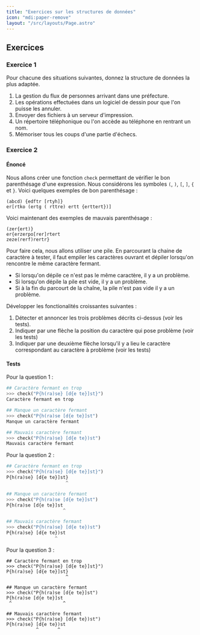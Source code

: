 ```yaml
---
title: "Exercices sur les structures de données"
icon: "mdi:paper-remove"
layout: "/src/layouts/Page.astro"
---
```


## Exercices

### Exercice 1

Pour chacune des situations suivantes, donnez la structure de données la plus
adaptée.

1. La gestion du flux de personnes arrivant dans une préfecture.  
2. Les opérations effectuées dans un logiciel de dessin pour que l'on
puisse les annuler.  
3. Envoyer des fichiers à un serveur d'impression.  
4. Un répertoire téléphonique ou l'on accède au téléphone en rentrant un
nom.  
5. Mémoriser tous les coups d'une partie d'échecs.  

### Exercice 2

#### Énoncé

Nous allons créer une fonction `check` permettant de vérifier le bon
parenthésage d'une expression. Nous considérons les symboles `(`, `)`, `[`, `]`, `{` et 
`}`. 
Voici quelques exemples de bon parenthésage :

```
(abcd) {edftr [rtyh]}
er[rtko (ertg ( rttre) ertt {erttert})]
```

Voici maintenant des exemples de mauvais parenthésage :

```
(zer{ert)}
er{erzerpo[rer]rtert
zeze(rerf)rertr}
```

Pour faire cela, nous allons utiliser une pile. En parcourant la chaine de
caractère à tester, il faut empiler les caractères ouvrant et dépiler
lorsqu'on rencontre le même caractère fermant.
- Si lorsqu'on dépile ce n'est pas le même caractère, il y a un problème.
- Si lorsqu'on dépile la pile est vide, il y a un problème.
- Si à la fin du parcourt de la chaîne, la pile n'est pas vide il y a un problème.

Développer les fonctionalités croissantes suivantes :
  1. Détecter et annoncer les trois problèmes décrits ci-dessus (voir les tests).
  2. Indiquer par une flèche la position du caractère qui pose problème (voir les tests)
  3. Indiquer par une deuxième flèche lorsqu'il y a lieu le caractère correspondant au caractère à problème (voir les tests)

#### Tests

Pour la question 1 :
```py
## Caractère fermant en trop
>>> check("P{h(ra)se} [d{e te}]st}")
Caractère fermant en trop

## Manque un caractère fermant
>>> check("P{h(ra)se [d{e te}]st")
Manque un caractère fermant

## Mauvais caractère fermant
>>> check("P{h(ra)se} [d{e te})st")
Mauvais caractère fermant
```

Pour la question 2 :

```py
## Caractère fermant en trop
>>> check("P{h(ra)se} [d{e te}]st}")
P{h(ra)se} [d{e te}]st}
                      ^

## Manque un caractère fermant
>>> check("P{h(ra)se [d{e te}]st")
P{h(ra)se [d{e te}]st
                     ^

## Mauvais caractère fermant
>>> check("P{h(ra)se} [d{e te})st")
P{h(ra)se} [d{e te})st
                  ^
```

Pour la question 3 :

```
## Caractère fermant en trop
>>> check("P{h(ra)se} [d{e te}]st}")
P{h(ra)se} [d{e te}]st}
                      ^

## Manque un caractère fermant
>>> check("P{h(ra)se [d{e te}]st")
P{h(ra)se [d{e te}]st
 ^                   ^

## Mauvais caractère fermant
>>> check("P{h(ra)se} [d{e te})st")
P{h(ra)se} [d{e te})st
           ^       ^
```
